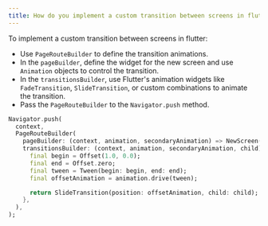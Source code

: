 ```yaml
---
title: How do you implement a custom transition between screens in flutter?
---
```


To implement a custom transition between screens in flutter:

- Use `PageRouteBuilder` to define the transition animations.
- In the `pageBuilder`, define the widget for the new screen and use `Animation` objects to control the transition.
- In the `transitionsBuilder`, use Flutter's animation widgets like `FadeTransition`, `SlideTransition`, or custom combinations to animate the transition.
- Pass the `PageRouteBuilder` to the `Navigator.push` method.

```dart
Navigator.push(
  context,
  PageRouteBuilder(
    pageBuilder: (context, animation, secondaryAnimation) => NewScreen(),
    transitionsBuilder: (context, animation, secondaryAnimation, child) {
      final begin = Offset(1.0, 0.0);
      final end = Offset.zero;
      final tween = Tween(begin: begin, end: end);
      final offsetAnimation = animation.drive(tween);

      return SlideTransition(position: offsetAnimation, child: child);
    },
  ),
);
```
